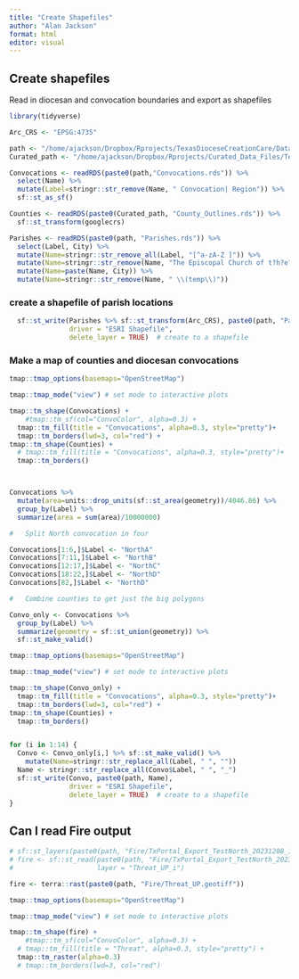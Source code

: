```yaml
---
title: "Create Shapefiles"
author: "Alan Jackson"
format: html
editor: visual
---
```


## Create shapefiles

Read in diocesan and convocation boundaries and export as shapefiles

```r

library(tidyverse)

Arc_CRS <- "EPSG:4735"

path <- "/home/ajackson/Dropbox/Rprojects/TexasDioceseCreationCare/Data/"
Curated_path <- "/home/ajackson/Dropbox/Rprojects/Curated_Data_Files/Texas_Counties/"

Convocations <- readRDS(paste0(path,"Convocations.rds")) %>% 
  select(Name) %>% 
  mutate(Label=stringr::str_remove(Name, " Convocation| Region")) %>% 
  sf::st_as_sf()

Counties <- readRDS(paste0(Curated_path, "County_Outlines.rds")) %>% 
  sf::st_transform(googlecrs)

Parishes <- readRDS(paste0(path, "Parishes.rds")) %>% 
  select(Label, City) %>% 
  mutate(Name=stringr::str_remove_all(Label, "[^a-zA-Z ]")) %>% 
  mutate(Name=stringr::str_remove(Name, "The Episcopal Church of t?h?e? ?")) %>% 
  mutate(Name=paste(Name, City)) %>% 
  mutate(Name=stringr::str_remove(Name, " \\(temp\\)")) 

```

### create a shapefile of parish locations

```r

  sf::st_write(Parishes %>% sf::st_transform(Arc_CRS), paste0(path, "Parishes"),
               driver = "ESRI Shapefile",
               delete_layer = TRUE)  # create to a shapefile

```

### Make a map of counties and diocesan convocations

```r

tmap::tmap_options(basemaps="OpenStreetMap")

tmap::tmap_mode("view") # set mode to interactive plots

tmap::tm_shape(Convocations) + 
    #tmap::tm_sf(col="ConvoColor", alpha=0.3) +
  tmap::tm_fill(title = "Convocations", alpha=0.3, style="pretty")+
  tmap::tm_borders(lwd=3, col="red") +
tmap::tm_shape(Counties) + 
  # tmap::tm_fill(title = "Convocations", alpha=0.3, style="pretty")+
  tmap::tm_borders() 




```

```r

Convocations %>% 
  mutate(area=units::drop_units(sf::st_area(geometry))/4046.86) %>% 
  group_by(Label) %>% 
  summarize(area = sum(area)/10000000)

#   Split North convocation in four

Convocations[1:6,]$Label <- "NorthA"
Convocations[7:11,]$Label <- "NorthB"
Convocations[12:17,]$Label <- "NorthC"
Convocations[18:22,]$Label <- "NorthD"
Convocations[82,]$Label <- "NorthD"

#   Combine counties to get just the big polygons

Convo_only <- Convocations %>% 
  group_by(Label) %>% 
  summarize(geometry = sf::st_union(geometry)) %>% 
  sf::st_make_valid()

tmap::tmap_options(basemaps="OpenStreetMap")

tmap::tmap_mode("view") # set mode to interactive plots

tmap::tm_shape(Convo_only) + 
  tmap::tm_fill(title = "Convocations", alpha=0.3, style="pretty")+
  tmap::tm_borders(lwd=3, col="red") +
tmap::tm_shape(Counties) + 
  tmap::tm_borders() 


for (i in 1:14) {
  Convo <- Convo_only[i,] %>% sf::st_make_valid() %>% 
    mutate(Name=stringr::str_replace_all(Label, " ", ""))
  Name <- stringr::str_replace_all(Convo$Label, " ", "_")
  sf::st_write(Convo, paste0(path, Name),
               driver = "ESRI Shapefile",
               delete_layer = TRUE)  # create to a shapefile
}

```

## Can I read Fire output

```r

# sf::st_layers(paste0(path, "Fire/TxPortal_Export_TestNorth_20231208_193925.gdb"))
# fire <- sf::st_read(paste0(path, "Fire/TxPortal_Export_TestNorth_20231208_193925.gdb"),
#                     layer = "Threat_UP_i")

fire <- terra::rast(paste0(path, "Fire/Threat_UP.geotiff"))

tmap::tmap_options(basemaps="OpenStreetMap")

tmap::tmap_mode("view") # set mode to interactive plots

tmap::tm_shape(fire) + 
    #tmap::tm_sf(col="ConvoColor", alpha=0.3) +
  # tmap::tm_fill(title = "Threat", alpha=0.3, style="pretty") +
  tmap::tm_raster(alpha=0.3)
  # tmap::tm_borders(lwd=3, col="red") 
```
